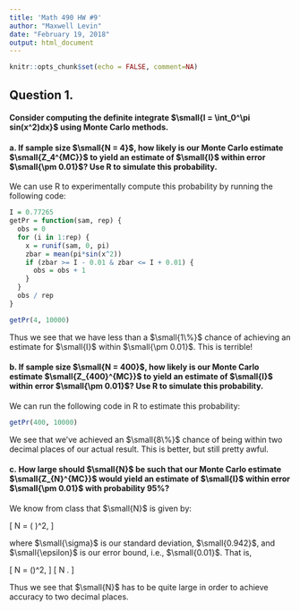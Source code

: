 ```yaml
---
title: 'Math 490 HW #9'
author: "Maxwell Levin"
date: "February 19, 2018"
output: html_document
---
```


```r
knitr::opts_chunk$set(echo = FALSE, comment=NA)
```

## Question 1. 

#### Consider computing the definite integrate $\small{I = \int_0^\pi sin(x^2)dx}$ using Monte Carlo methods.


#### a. If sample size $\small{N = 4}$, how likely is our Monte Carlo estimate $\small{Z_4^{MC}}$ to yield an estimate of $\small{I}$ within error $\small{\pm 0.01}$? Use R to simulate this probability.

We can use R to experimentally compute this probability by running the following code:
```r
I = 0.77265
getPr = function(sam, rep) {
  obs = 0
  for (i in 1:rep) {
    x = runif(sam, 0, pi)
    zbar = mean(pi*sin(x^2))
    if (zbar >= I - 0.01 & zbar <= I + 0.01) {
      obs = obs + 1
    }
  }
  obs / rep
}

getPr(4, 10000)
```

Thus we see that we have less than a $\small{1\%}$ chance of achieving an estimate for $\small{I}$ within $\small{\pm 0.01}$. This is terrible!


#### b. If sample size $\small{N = 400}$, how likely is our Monte Carlo estimate $\small{Z_{400}^{MC}}$ to yield an estimate of $\small{I}$ within error $\small{\pm 0.01}$? Use R to simulate this probability.

We can run the following code in R to estimate this probability:

```r
getPr(400, 10000)
```

We see that we've achieved an $\small{8\%}$ chance of being within two decimal places of our actual result. This is better, but still pretty awful.



#### c. How large should $\small{N}$ be such that our Monte Carlo estimate $\small{Z_{N}^{MC}}$ would yield an estimate of $\small{I}$ within error $\small{\pm 0.01}$ with probability 95%?


We know from class that $\small{N}$ is given by:

\[
  N = \left(\frac{1.96\sigma}{\epsilon} \right)^2,
\]

where $\small{\sigma}$ is our standard deviation, $\small{0.942}$, and $\small{\epsilon}$ is our error bound, i.e., $\small{0.01}$. That is,

\[
  N = \left(\frac{1.96(1.883)}{0.01}\right)^2,
\]
\[
  N \approx 136255.
\]

Thus we see that $\small{N}$ has to be quite large in order to achieve accuracy to two decimal places.










